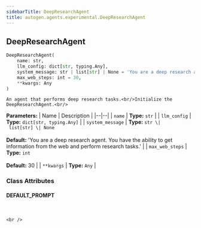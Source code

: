 ```yaml
---
sidebarTitle: DeepResearchAgent
title: autogen.agents.experimental.DeepResearchAgent
---
```

<h2 id="autogen.agents.experimental.DeepResearchAgent" class="doc doc-heading">
    <code class="doc-symbol doc-symbol-heading doc-symbol-class"></code>
    <span class="doc doc-object-name doc-class-name">DeepResearchAgent</span>
</h2>

```python
DeepResearchAgent(
    name: str,
    llm_config: dict[str, typing.Any],
    system_message: str | list[str] | None = 'You are a deep research agent. You have the ability to get information from the web and perform research tasks.',
    max_web_steps: int = 30,
    **kwargs: Any
)
```

    An agent that performs deep research tasks.<br/>Initialize the DeepResearchAgent.<br/>

<b>Parameters:</b>
| Name | Description |
|--|--|
| `name` | **Type:** `str` |
| `llm_config` | **Type:** `dict[str, typing.Any]` |
| `system_message` | **Type:** `str \| list[str] \| None`<br/><br/>**Default:** 'You are a deep research agent. You have the ability to get information from the web and perform research tasks.' |
| `max_web_steps` | **Type:** `int`<br/><br/>**Default:** 30 |
| `**kwargs` | **Type:** `Any` |

### Class Attributes

<code class="doc-symbol doc-symbol-heading doc-symbol-attribute"></code>
#### DEFAULT_PROMPT
<br />

    <br />